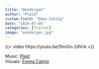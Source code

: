 ```yaml
---
title: "Wondergan"
author: "Plaid"
custom-field: "Emma Catnip"
date: "2024-07-05"
categories: [fractal]
image: "wondergan.jpg"
---
```


{{< video https://youtu.be/5hnGn-2dVrk >}}

Music: [Plaid](https://www.feormfalorx.world/)    
Visuals: [Emma Catnip](https://linktr.ee/emmacatnip)